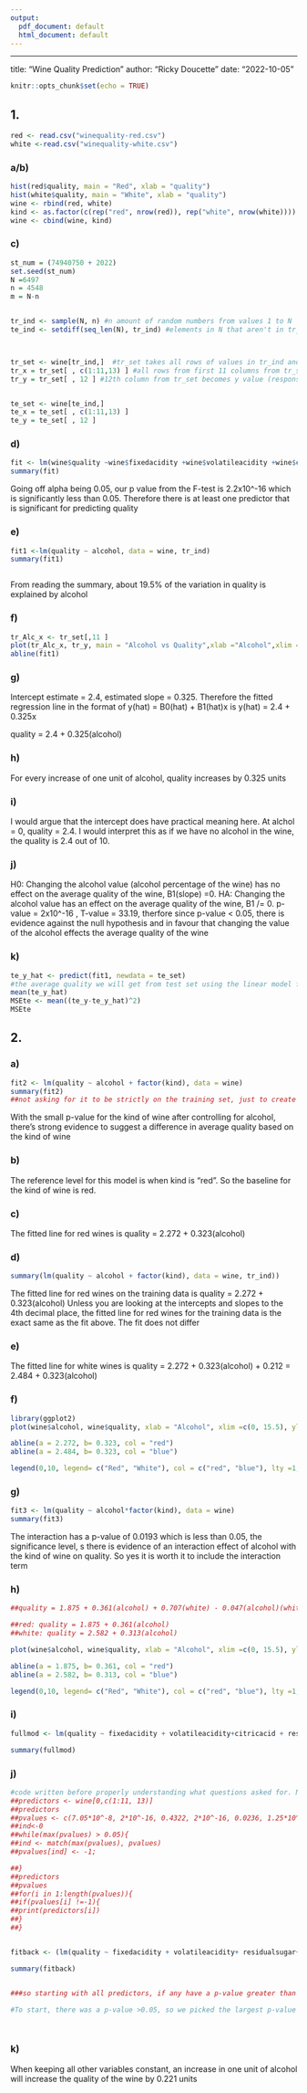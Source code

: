 ```yaml
---
output:
  pdf_document: default
  html_document: default
---
```

---
title: "Wine Quality Prediction"
author: "Ricky Doucette"
date: "2022-10-05"


```r
knitr::opts_chunk$set(echo = TRUE)


```


## 1.


```r
red <- read.csv("winequality-red.csv")
white <-read.csv("winequality-white.csv")

```


### a/b)


```r
hist(red$quality, main = "Red", xlab = "quality")
hist(white$quality, main = "White", xlab = "quality")
wine <- rbind(red, white)
kind <- as.factor(c(rep("red", nrow(red)), rep("white", nrow(white))))
wine <- cbind(wine, kind)
```


### c)

```r
st_num = (74940750 + 2022)
set.seed(st_num)                                                        
N =6497
n = 4548
m = N-n   


tr_ind <- sample(N, n) #n amount of random numbers from values 1 to N
te_ind <- setdiff(seq_len(N), tr_ind) #elements in N that aren't in tr_ind



tr_set <- wine[tr_ind,]  #tr_set takes all rows of values in tr_ind and all columns of associated rows
tr_x = tr_set[ , c(1:11,13) ] #all rows from first 11 columns from tr_set become x values (predictors)
tr_y = tr_set[ , 12 ] #12th column from tr_set becomes y value (response)


te_set <- wine[te_ind,]  
te_x = te_set[ , c(1:11,13) ]
te_y = te_set[ , 12 ] 
```


### d)


```r
fit <- lm(wine$quality ~wine$fixedacidity +wine$volatileacidity +wine$citricacid +wine$residualsugar +wine$chlorides +wine$freesulfurdioxide +wine$totalsulfurdioxide +wine$density +wine$pH +wine$sulphates +wine$alcohol +wine$kind, data =wine)
summary(fit)

```
Going off alpha being 0.05, our p value from the F-test is 2.2x10^-16 which is significantly less than 0.05. Therefore there is at least one predictor that is significant for predicting quality



### e)


```r
fit1 <-lm(quality ~ alcohol, data = wine, tr_ind)
summary(fit1)



```
From reading the summary, about 19.5% of the variation in quality is explained by alcohol


### f)


```r
tr_Alc_x <- tr_set[,11 ]
plot(tr_Alc_x, tr_y, main = "Alcohol vs Quality",xlab ="Alcohol",xlim = c(0,15), ylab = "Quality", ylim=c(2,10))
abline(fit1)
```


### g)  
Intercept estimate = 2.4, estimated slope = 0.325. Therefore the fitted regression line in the format of y(hat) = B0(hat) + B1(hat)x is y(hat) = 2.4 + 0.325x

quality = 2.4 + 0.325(alcohol)

### h)  
For every increase of one unit of alcohol, quality increases by 0.325 units

### i)  
I would argue that the intercept does have practical meaning here. At alchol = 0, quality = 2.4. I would interpret this as if we have no alcohol in the wine, the quality is 2.4 out of 10.

### j)  
H0: Changing the alcohol value (alcohol percentage of the wine) has no effect on the average quality of the wine, B1(slope) =0. HA: Changing the alcohol value has an effect on the average quality of the wine, B1 /= 0. p-value = 2x10^-16 , T-value = 33.19, therfore since p-value < 0.05, there is evidence against the null hypothesis and in favour that changing the value of the alcohol effects the average quality of the wine

### k)  
```r

te_y_hat <- predict(fit1, newdata = te_set)
#the average quality we will get from test set using the linear model from fit1 is:
mean(te_y_hat)
MSEte <- mean((te_y-te_y_hat)^2)
MSEte
```


## 2.  

### a)  

```r

fit2 <- lm(quality ~ alcohol + factor(kind), data = wine)
summary(fit2)
##not asking for it to be strictly on the training set, just to create this new model so I have not incorporated a subset

```
With the small p-value for the kind of wine after controlling for alcohol, there's strong evidence to suggest a difference in average quality based on the kind of wine

### b)  

The reference level for this model is when kind is "red". So the baseline for the kind of wine is red.


### c)  

The fitted line for red wines is 
quality = 2.272 + 0.323(alcohol)


### d)  

```r
summary(lm(quality ~ alcohol + factor(kind), data = wine, tr_ind))

```
The fitted line for red wines on the training data is quality = 2.272 + 0.323(alcohol)
Unless you are looking at the intercepts and slopes to the 4th decimal place, the fitted line for red wines for the training data is the exact same as the fit above. The fit does not differ

### e)  
The fitted line for white wines is
quality = 2.272 + 0.323(alcohol) + 0.212
        = 2.484 + 0.323(alcohol)
        
### f)  

```r
library(ggplot2)
plot(wine$alcohol, wine$quality, xlab = "Alcohol", xlim =c(0, 15.5), ylab = "Quality", ylim= c(2,10))

abline(a = 2.272, b= 0.323, col = "red")
abline(a = 2.484, b= 0.323, col = "blue")

legend(0,10, legend= c("Red", "White"), col = c("red", "blue"), lty =1, cex =0.8)
```

### g)  

```r
fit3 <- lm(quality ~ alcohol*factor(kind), data = wine)
summary(fit3)

```
The interaction has a p-value of 0.0193 which is less than 0.05, the significance level, s there is evidence of an interaction effect of alcohol with the kind of wine on quality. 
So yes it is worth it to include the interaction term

### h)  

```r
##quality = 1.875 + 0.361(alcohol) + 0.707(white) - 0.047(alcohol)(white)

##red: quality = 1.875 + 0.361(alcohol)
##white: quality = 2.582 + 0.313(alcohol)

plot(wine$alcohol, wine$quality, xlab = "Alcohol", xlim =c(0, 15.5), ylab = "Quality", ylim= c(1.75,10))

abline(a = 1.875, b= 0.361, col = "red") 
abline(a = 2.582, b= 0.313, col = "blue")

legend(0,10, legend= c("Red", "White"), col = c("red", "blue"), lty =1, cex =0.8)
```

### i)  
```r
fullmod <- lm(quality ~ fixedacidity + volatileacidity+citricacid + residualsugar+chlorides + freesulfurdioxide+totalsulfurdioxide +density + pH+ sulphates+ sulphates+ alcohol+ factor(kind), data = wine)

summary(fullmod)
```

### j)  

```r
#code written before properly understanding what questions asked for. Not important.
##predictors <- wine[0,c(1:11, 13)]
##predictors
##pvalues <- c(7.05*10^-8, 2*10^-16, 0.4322, 2*10^-16, 0.0236, 1.25*10^-10,1.49*10^-5, 4.71*10^-13, 3.81*10^-8, 2*10^-16, 2*10^-16, 2.06*10^-10)
##ind<-0
##while(max(pvalues) > 0.05){
##ind <- match(max(pvalues), pvalues)
##pvalues[ind] <- -1;

##}
##predictors
##pvalues
##for(i in 1:length(pvalues)){
##if(pvalues[i] !=-1){
##print(predictors[i])
##}
##}


fitback <- (lm(quality ~ fixedacidity + volatileacidity+ residualsugar+chlorides + freesulfurdioxide+totalsulfurdioxide +density + pH+ sulphates+ sulphates+ alcohol+ factor(kind), data = wine))

summary(fitback)


###so starting with all predictors, if any have a p-value greater than 0.05, choose the predictor with the largest p-value and remove it from our variables. Continue until all p-values < 0.05

#To start, there was a p-value >0.05, so we picked the largest p-value which was 0.4322 from citric acid and removed it from our variables. Then when we check all the p-values again, we see that none are > 0.05 and we keep all the rest




```

### k)  

When keeping all other variables constant, an increase in one unit of alcohol will increase the quality of the wine by 0.221 units

